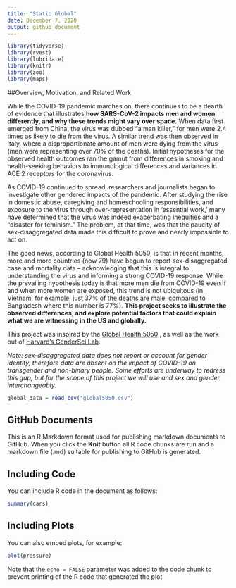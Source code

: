 ```yaml
---
title: "Static Global"
date: December 7, 2020
output: github_document
---
```


```r
library(tidyverse)
library(rvest)
library(lubridate)
library(knitr)
library(zoo)
library(maps)
```

##Overview, Motivation, and Related Work

While the COVID-19 pandemic marches on, there continues to be a dearth of evidence that illustrates **how SARS-CoV-2 impacts men and women differently, and why these trends might vary over space.** When data first emerged from China, the virus was dubbed “a man killer,” for men were 2.4 times as likely to die from the virus. A similar trend was then observed in Italy, where a disproportionate amount of men were dying from the virus (men were representing over 70% of the deaths). Initial hypotheses for the observed health outcomes ran the gamut from differences in smoking and health-seeking behaviors to immunological differences and variances in ACE 2 receptors for the coronavirus. 

As COVID-19 continued to spread, researchers and journalists began to investigate other gendered impacts of the pandemic. After studying the rise in domestic abuse, caregiving and homeschooling responsibilities, and exposure to the virus through over-representation in ‘essential work,’ many have determined that the virus was indeed exacerbating inequities and a “disaster for feminism.” The problem, at that time, was that the paucity of sex-disaggregated data made this difficult to prove and nearly impossible to act on.

The good news, according to Global Health 5050, is that in recent months, more and more countries (now 79) have begun to report sex-disaggregated case and mortality data -- acknowledging that this is integral to understanding the virus and informing a strong COVID-19 response. While the prevailing hypothesis today is that more men die from COVID-19 even if and when more women are exposed, this trend is not ubiquitous (in Vietnam, for example, just 37% of the deaths are male, compared to Bangladesh where this number is 77%). **This project seeks to illustrate the observed differences, and explore potential factors that could explain what we are witnessing in the US and globally.**

This project was inspired by the [Global Health 5050](https://globalhealth5050.org/) , as well as the work out of [Harvard’s GenderSci Lab](https://www.genderscilab.org/gender-and-sex-in-covid19). 

*Note: sex-disaggregated data does not report or account for gender identity, therefore data are absent on the impact of COVID-19 on transgender and non-binary people. Some efforts are underway to redress this gap, but for the scope of this project we will use and sex and gender interchangeably.* 


```r
global_data = read_csv("global5050.csv")


```

## GitHub Documents

This is an R Markdown format used for publishing markdown documents to GitHub. When you click the **Knit** button all R code chunks are run and a markdown file (.md) suitable for publishing to GitHub is generated.

## Including Code

You can include R code in the document as follows:

```r
summary(cars)
```

## Including Plots

You can also embed plots, for example:

```r
plot(pressure)
```

Note that the `echo = FALSE` parameter was added to the code chunk to prevent printing of the R code that generated the plot.
